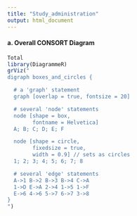 ```yaml
---
title: "Study_administration"
output: html_document
---
```


#### a.	Overall CONSORT Diagram 

```r
Total
library(DiagrammeR)
grViz("
digraph boxes_and_circles {

  # a 'graph' statement
  graph [overlap = true, fontsize = 20]

  # several 'node' statements
  node [shape = box,
        fontname = Helvetica]
  A; B; C; D; E; F

  node [shape = circle,
        fixedsize = true,
        width = 0.9] // sets as circles
  1; 2; 3; 4; 5; 6; 7; 8

  # several 'edge' statements
  A->1 B->2 B->3 B->4 C->A
  1->D E->A 2->4 1->5 1->F
  E->6 4->6 5->7 6->7 3->8
}
")

```



